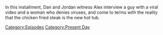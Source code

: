 {{DEFAULTSORT:
    #_EPISODE_0869:November 8, 2023
}}{{Episode
    | title           = November 8, 2023
    | caption         = Listen to this episode on [https://knowledgefight.libsyn.com/869-november-8-2023 Libsyn], Read the [[Transcript/869: November 8, 2023|Unofficial Transcript]], View discussion on [https://reddit.com/17rw3qp Reddit]
    | episodeNumber   = 869
    | length          = 01:27:34
    | airDate         = November 10, 2023
    | coverageDate    = November 8, 2023
    | episodeType     = [[:Category:Present Day|Present Day]]
    | appearance      = [[Donald Trump]]
    | previousEpisode = [[868: March 22, 2004]]
    | nextEpisode     = [[870: November 9, 2023]]
}}

{{Stub}}

In this installment, Dan and Jordan witness Alex interview a guy with a viral video and a woman who denies viruses, and come to terms with the reality that the chicken fried steak is the new hot tub.

[[Category:Episodes]]
[[Category:Present Day]]
